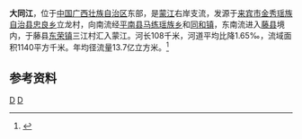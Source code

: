 {{Otheruses|大同江|subject=[[中国|中国]][[广西|广西]]境内的一条河流|other=[[朝鲜|朝鲜]]境内的同名河流}}
{{Infobox River
  | river_name      = 大同江
  | image_name      =
  | image_size      = 
  | caption         = 
  | origin          = [[广西壮族自治区|广西壮族自治区]][[金秀瑶族自治县|金秀瑶族自治县]][[忠良乡|忠良乡]]立龙村
  | mouth           = 广西壮族自治区[[藤县|藤县]][[东荣镇|东荣镇]]三江村[[蒙江|蒙江]]{{coord|23|44|08|N|110|37|02|E}}
  | basin_countries = 广西金秀县、平南县、藤县
  | length          = 108 km
  | elevation       = 
  | mouth_elevation = 
  | discharge       = 
  | watershed       = 1140 km<sup>2</sup>
}}
'''大同江'''，位于[[中国|中国]][[广西壮族自治区|广西壮族自治区]]东部，是[[蒙江|蒙江]]右岸支流，发源于[[来宾市|来宾市]][[金秀瑶族自治县|金秀瑶族自治县]][[忠良乡|忠良乡]]立龙村，向南流经[[平南县|平南县]][[马练瑶族乡|马练瑶族乡]]和[[同和镇_(平南县)|同和镇]]，东南流进入[[藤县|藤县]]境内，于藤县[[东荣镇|东荣镇]]三江村汇入蒙江。河长108千米，河道平均比降1.65‰，流域面积1140平方千米。年均径流量13.7亿立方米。<ref name="中国河湖大典">{{cite book zh |author=《[[中国河湖大典|中国河湖大典]]》编纂委员会 |title=《中国河湖大典·珠江卷》 |format=M |edition=1 |location=北京 |publisher=中国水利水电出版社 |date=2013年1月 |pages=178页 |id= ISBN 978-7-5170-0561-2}}</ref>
==参考资料==
{{reflist}}
[[Category:潯江水系|D]]
[[Category:广西河流|D]]